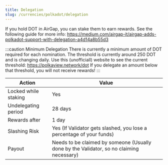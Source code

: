```yaml
---
title: Delegation
slug: /currencies/polkadot/delegation
---
```


If you hold DOT in AirGap, you can stake them to earn rewards. See the following guide for more info: https://medium.com/airgap-it/airgap-adds-polkadot-support-with-delegation-a4d14a8b55d3

:::caution Minimum Delegation
There is currently a minimum amount of DOT required for each nomination. The threshold is currently around 250 DOT and is changing daily. Use this (unofficiall) website to see the current threshold: https://polkaview.network/dot If you delegate an amount below that threshold, you will not receive rewards!
:::

| Action               | Value                                                                                    |
| -------------------- | ---------------------------------------------------------------------------------------- |
| Locked while staking | Yes                                                                                      |
| Undelegating period  | 28 days                                                                                  |
| Rewards after        | 1 day                                                                                    |
| Slashing Risk        | Yes (If Validator gets slashed, you lose a percentage of your funds)                     |
| Payout               | Needs to be claimed by someone (Usually done by the Validator, so no claiming necessary) |
